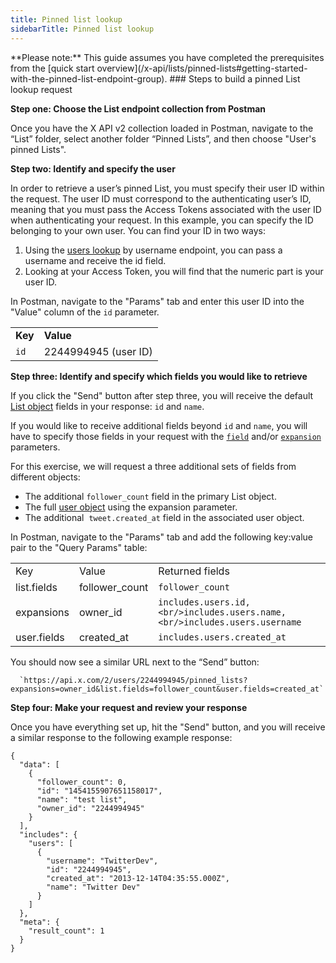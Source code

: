 ---
title: Pinned list lookup
sidebarTitle: Pinned list lookup
---


<Note>
**Please note:** This guide assumes you have completed the prerequisites from the [quick start overview](/x-api/lists/pinned-lists#getting-started-with-the-pinned-list-endpoint-group).
</Note>
### Steps to build a pinned List lookup request

**Step one: Choose the List endpoint collection from Postman**

Once you have the X API v2 collection loaded in Postman, navigate to the “List” folder, select another folder “Pinned Lists”, and then choose "User's pinned Lists".
 

**Step two: Identify and specify the user**

In order to retrieve a user’s pinned List, you must specify their user ID within the request. The user ID must correspond to the authenticating user’s ID, meaning that you must pass the Access Tokens associated with the user ID when authenticating your request. In this example, you can specify the ID belonging to your own user. You can find your ID in two ways:

1.  Using the [users lookup](/x-api/users/lookup/introduction) by username endpoint, you can pass a username and receive the id field.
2.  Looking at your Access Token, you will find that the numeric part is your user ID.

In Postman, navigate to the "Params" tab and enter this user ID into the "Value" column of the `id` parameter.

|     |     |
| :--- | :--- |
| **Key** | **Value** |
| `id` | 2244994945 (user ID) |

**Step three: Identify and specify which fields you would like to retrieve**

If you click the "Send" button after step three, you will receive the default [List object](/x-api/fundamentals/data-dictionary#list) fields in your response: `id` and `name`.

If you would like to receive additional fields beyond `id` and `name`, you will have to specify those fields in your request with the [`field`](/x-api/fundamentals/fields) and/or [`expansion`](/x-api/fundamentals/expansions) parameters.

For this exercise, we will request a three additional sets of fields from different objects:

* The additional `follower_count` field in the primary List object.
* The full [user object](/x-api/fundamentals/data-dictionary#user) using the expansion parameter.
* The additional  `tweet.created_at` field in the associated user object.


In Postman, navigate to the "Params" tab and add the following key:value pair to the "Query Params" table:

|     |     |     |
| :--- | :--- | :--- |
| Key | Value | Returned fields |
| list.fields | follower_count | `follower_count` |
| expansions | owner_id | `includes.users.id,  <br/>includes.users.name,  <br/>includes.users.username` |
| user.fields | created_at | `includes.users.created_at` |

You should now see a similar URL next to the “Send” button:

      `https://api.x.com/2/users/2244994945/pinned_lists?expansions=owner_id&list.fields=follower_count&user.fields=created_at`


**Step four: Make your request and review your response**

Once you have everything set up, hit the "Send" button, and you will receive a similar response to the following example response:

```
{
  "data": [
    {
      "follower_count": 0,
      "id": "1454155907651158017",
      "name": "test list",
      "owner_id": "2244994945"
    }
  ],
  "includes": {
    "users": [
      {
        "username": "TwitterDev",
        "id": "2244994945",
        "created_at": "2013-12-14T04:35:55.000Z",
        "name": "Twitter Dev"
      }
    ]
  },
  "meta": {
    "result_count": 1
  }
}
```